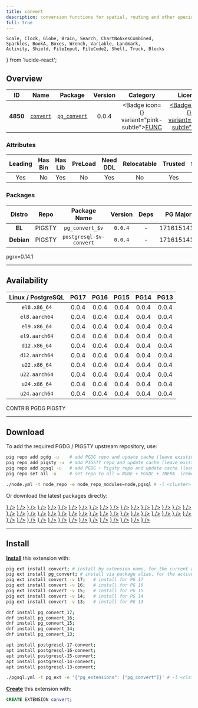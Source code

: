 ```yaml
---
title: convert
description: conversion functions for spatial, routing and other specialized uses
full: true
---
```


    Scale, Clock, Globe, Brain, Search, ChartNoAxesCombined,
    Sparkles, BookA, Boxes, Wrench, Variable, Landmark,
    Activity, Shield, FileInput, FileCode2, Shell, Truck, Blocks
} from 'lucide-react';

## Overview

| <TooltipIconButton tooltip="Extension unique identifier" side="top">ID</TooltipIconButton> | <TooltipIconButton tooltip="Extension name" side="top">Name</TooltipIconButton> | <TooltipIconButton tooltip="Package name for installation" side="top">Package</TooltipIconButton> | <TooltipIconButton tooltip="Latest available extension version" side="top">Version</TooltipIconButton> | <TooltipIconButton tooltip="Extension category" side="top">Category</TooltipIconButton> | <TooltipIconButton tooltip="Open source license" side="top">License</TooltipIconButton> | <TooltipIconButton tooltip="Programming language" side="top">Lang</TooltipIconButton> |
|:--------:|:--------:|:----------:|:--------------:|:---------------------------------------:|:------------------------------------------------------:|:----:|
| **4850** | [`convert`](https://github.com/rustprooflabs/convert) | [`pg_convert`](/ext/convert) | 0.0.4 | <Badge icon={<Variable />} variant="pink-subtle"><a href="/ext/func" className="no-underline">FUNC</a></Badge> | <a href="/ext/list/license#mit" className="no-underline"><Badge icon={<Scale />} variant="blue-subtle">MIT</Badge></a> | <a href="/ext/list/lang#rust"><Badge icon={<FileCode2 />} variant="amber-subtle">Rust</Badge></a> |

### Attributes

| <TooltipIconButton tooltip="The Primary Leading extension in the Package" side="top">Leading</TooltipIconButton> | <TooltipIconButton tooltip="Contains binary utils" side="top">Has Bin</TooltipIconButton> | <TooltipIconButton tooltip="Contains .so shared library files" side="top">Has Lib</TooltipIconButton> | <TooltipIconButton tooltip="Requires preloading via shared_preload_libraries" side="top">PreLoad</TooltipIconButton> | <TooltipIconButton tooltip="Requires CREATE EXTENSION DDL command" side="top">Need DDL</TooltipIconButton> | <TooltipIconButton tooltip="Can be installed in any schema" side="top">Relocatable</TooltipIconButton> | <TooltipIconButton tooltip="Can be created by non-superuser" side="top">Trusted</TooltipIconButton> | <TooltipIconButton tooltip="Schemas used by this extension" side="top">Schemas</TooltipIconButton> |
|:-------:|:-------:|:-------:|:-------:|:--------:|:-----------:|:-------:|:-------:|
| Yes | No | Yes | No | Yes | No | Yes | - |

### Packages

| <TooltipIconButton tooltip="Linux distribution family, EL or Debian" side="top">Distro</TooltipIconButton> | <TooltipIconButton tooltip="Package repository" side="top">Repo</TooltipIconButton> | <TooltipIconButton tooltip="The RPM/DEB Package Name Pattern (replace $v with real pg major)" side="top">Package Name</TooltipIconButton> | <TooltipIconButton tooltip="Latest package version" side="top">Version</TooltipIconButton> | <TooltipIconButton tooltip="RPM/DEB Package dependencies" side="top">Deps</TooltipIconButton> | <TooltipIconButton tooltip="Available in these PostgreSQL Major Versions" side="top">PG Major</TooltipIconButton> |
|:----------:|:--------:|:------------------------:|:-----------:|:------------:|:------------------:|
|   **EL**   | <Badge variant="amber-subtle"><span className="font-bold">PIGSTY</span></Badge> | `pg_convert_$v` | `0.0.4` | - | <Badge variant="green-subtle">17</Badge><Badge variant="green-subtle">16</Badge><Badge variant="green-subtle">15</Badge><Badge variant="green-subtle">14</Badge><Badge variant="green-subtle">13</Badge> |
| **Debian** | <Badge variant="amber-subtle"><span className="font-bold">PIGSTY</span></Badge> | `postgresql-$v-convert` | `0.0.4` | - | <Badge variant="green-subtle">17</Badge><Badge variant="green-subtle">16</Badge><Badge variant="green-subtle">15</Badge><Badge variant="green-subtle">14</Badge><Badge variant="green-subtle">13</Badge> |


<Callout title="Comments" type="info">
    pgrx=0.14.1
</Callout>


------

## Availability

| <TooltipIconButton tooltip="Linux Distro Arch / PostgreSQL Major Version" side="top">Linux / PostgreSQL </TooltipIconButton> | **PG17** | **PG16** | **PG15** | **PG14** | **PG13** |
|:-----:|:-----:|:-----:|:-----:|:-----:|:-----:|
| `el8.x86_64` | <Badge variant="amber-subtle">0.0.4</Badge> | <Badge variant="amber-subtle">0.0.4</Badge> | <Badge variant="amber-subtle">0.0.4</Badge> | <Badge variant="amber-subtle">0.0.4</Badge> | <Badge variant="amber-subtle">0.0.4</Badge> |
| `el8.aarch64` | <Badge variant="amber-subtle">0.0.4</Badge> | <Badge variant="amber-subtle">0.0.4</Badge> | <Badge variant="amber-subtle">0.0.4</Badge> | <Badge variant="amber-subtle">0.0.4</Badge> | <Badge variant="amber-subtle">0.0.4</Badge> |
| `el9.x86_64` | <Badge variant="amber-subtle">0.0.4</Badge> | <Badge variant="amber-subtle">0.0.4</Badge> | <Badge variant="amber-subtle">0.0.4</Badge> | <Badge variant="amber-subtle">0.0.4</Badge> | <Badge variant="amber-subtle">0.0.4</Badge> |
| `el9.aarch64` | <Badge variant="amber-subtle">0.0.4</Badge> | <Badge variant="amber-subtle">0.0.4</Badge> | <Badge variant="amber-subtle">0.0.4</Badge> | <Badge variant="amber-subtle">0.0.4</Badge> | <Badge variant="amber-subtle">0.0.4</Badge> |
| `d12.x86_64` | <Badge variant="amber-subtle">0.0.4</Badge> | <Badge variant="amber-subtle">0.0.4</Badge> | <Badge variant="amber-subtle">0.0.4</Badge> | <Badge variant="amber-subtle">0.0.4</Badge> | <Badge variant="amber-subtle">0.0.4</Badge> |
| `d12.aarch64` | <Badge variant="amber-subtle">0.0.4</Badge> | <Badge variant="amber-subtle">0.0.4</Badge> | <Badge variant="amber-subtle">0.0.4</Badge> | <Badge variant="amber-subtle">0.0.4</Badge> | <Badge variant="amber-subtle">0.0.4</Badge> |
| `u22.x86_64` | <Badge variant="amber-subtle">0.0.4</Badge> | <Badge variant="amber-subtle">0.0.4</Badge> | <Badge variant="amber-subtle">0.0.4</Badge> | <Badge variant="amber-subtle">0.0.4</Badge> | <Badge variant="amber-subtle">0.0.4</Badge> |
| `u22.aarch64` | <Badge variant="amber-subtle">0.0.4</Badge> | <Badge variant="amber-subtle">0.0.4</Badge> | <Badge variant="amber-subtle">0.0.4</Badge> | <Badge variant="amber-subtle">0.0.4</Badge> | <Badge variant="amber-subtle">0.0.4</Badge> |
| `u24.x86_64` | <Badge variant="amber-subtle">0.0.4</Badge> | <Badge variant="amber-subtle">0.0.4</Badge> | <Badge variant="amber-subtle">0.0.4</Badge> | <Badge variant="amber-subtle">0.0.4</Badge> | <Badge variant="amber-subtle">0.0.4</Badge> |
| `u24.aarch64` | <Badge variant="amber-subtle">0.0.4</Badge> | <Badge variant="amber-subtle">0.0.4</Badge> | <Badge variant="amber-subtle">0.0.4</Badge> | <Badge variant="amber-subtle">0.0.4</Badge> | <Badge variant="amber-subtle">0.0.4</Badge> |

<Badge variant="green-subtle"><span className="font-black">CONTRIB</span></Badge> <Badge variant="blue-subtle"><span className="font-black">PGDG</span></Badge> <Badge variant="amber-subtle"><span className="font-black">PIGSTY</span></Badge>

------

## Download

To add the required PGDG / PIGSTY upstream repository, use:

```bash tab="pig"
pig repo add pgdg -u    # add PGDG repo and update cache (leave existing repos)
pig repo add pigsty -u  # add PIGSTY repo and update cache (leave existing repos)
pig repo add pgsql -u   # add PGDG + Pigsty repo and update cache (leave existing repos)
pig repo set all -u     # set repo to all = NODE + PGSQL + INFRA  (remove existing repos)
```
```bash tab="pigsty"
./node.yml -t node_repo -e node_repo_modules=node,pgsql # -l <cluster>
```

Or download the latest packages directly:

<Files>
    <Folder name="el8.x86_64">
        <a href="https://repo.pigsty.io/yum/pgsql/el8.x86_64/pg_convert_17-0.0.4-1PIGSTY.el8.x86_64.rpm"><File name="pg_convert_17-0.0.4-1PIGSTY.el8.x86_64.rpm" icon={<Package className="text-emerald-500" />} /></a>
        <a href="https://repo.pigsty.io/yum/pgsql/el8.x86_64/pg_convert_16-0.0.4-1PIGSTY.el8.x86_64.rpm"><File name="pg_convert_16-0.0.4-1PIGSTY.el8.x86_64.rpm" icon={<Package className="text-emerald-500" />} /></a>
        <a href="https://repo.pigsty.io/yum/pgsql/el8.x86_64/pg_convert_15-0.0.4-1PIGSTY.el8.x86_64.rpm"><File name="pg_convert_15-0.0.4-1PIGSTY.el8.x86_64.rpm" icon={<Package className="text-emerald-500" />} /></a>
        <a href="https://repo.pigsty.io/yum/pgsql/el8.x86_64/pg_convert_14-0.0.4-1PIGSTY.el8.x86_64.rpm"><File name="pg_convert_14-0.0.4-1PIGSTY.el8.x86_64.rpm" icon={<Package className="text-emerald-500" />} /></a>
        <a href="https://repo.pigsty.io/yum/pgsql/el8.x86_64/pg_convert_13-0.0.4-1PIGSTY.el8.x86_64.rpm"><File name="pg_convert_13-0.0.4-1PIGSTY.el8.x86_64.rpm" icon={<Package className="text-emerald-500" />} /></a>
    </Folder>
    <Folder name="el8.aarch64">
        <a href="https://repo.pigsty.io/yum/pgsql/el8.aarch64/pg_convert_17-0.0.4-1PIGSTY.el8.aarch64.rpm"><File name="pg_convert_17-0.0.4-1PIGSTY.el8.aarch64.rpm" icon={<Package className="text-orange-500" />} /></a>
        <a href="https://repo.pigsty.io/yum/pgsql/el8.aarch64/pg_convert_16-0.0.4-1PIGSTY.el8.aarch64.rpm"><File name="pg_convert_16-0.0.4-1PIGSTY.el8.aarch64.rpm" icon={<Package className="text-orange-500" />} /></a>
        <a href="https://repo.pigsty.io/yum/pgsql/el8.aarch64/pg_convert_15-0.0.4-1PIGSTY.el8.aarch64.rpm"><File name="pg_convert_15-0.0.4-1PIGSTY.el8.aarch64.rpm" icon={<Package className="text-orange-500" />} /></a>
        <a href="https://repo.pigsty.io/yum/pgsql/el8.aarch64/pg_convert_14-0.0.4-1PIGSTY.el8.aarch64.rpm"><File name="pg_convert_14-0.0.4-1PIGSTY.el8.aarch64.rpm" icon={<Package className="text-orange-500" />} /></a>
        <a href="https://repo.pigsty.io/yum/pgsql/el8.aarch64/pg_convert_13-0.0.4-1PIGSTY.el8.aarch64.rpm"><File name="pg_convert_13-0.0.4-1PIGSTY.el8.aarch64.rpm" icon={<Package className="text-orange-500" />} /></a>
    </Folder>
    <Folder name="el9.x86_64">
        <a href="https://repo.pigsty.io/yum/pgsql/el9.x86_64/pg_convert_17-0.0.4-1PIGSTY.el9.x86_64.rpm"><File name="pg_convert_17-0.0.4-1PIGSTY.el9.x86_64.rpm" icon={<Package className="text-emerald-500" />} /></a>
        <a href="https://repo.pigsty.io/yum/pgsql/el9.x86_64/pg_convert_16-0.0.4-1PIGSTY.el9.x86_64.rpm"><File name="pg_convert_16-0.0.4-1PIGSTY.el9.x86_64.rpm" icon={<Package className="text-emerald-500" />} /></a>
        <a href="https://repo.pigsty.io/yum/pgsql/el9.x86_64/pg_convert_15-0.0.4-1PIGSTY.el9.x86_64.rpm"><File name="pg_convert_15-0.0.4-1PIGSTY.el9.x86_64.rpm" icon={<Package className="text-emerald-500" />} /></a>
        <a href="https://repo.pigsty.io/yum/pgsql/el9.x86_64/pg_convert_14-0.0.4-1PIGSTY.el9.x86_64.rpm"><File name="pg_convert_14-0.0.4-1PIGSTY.el9.x86_64.rpm" icon={<Package className="text-emerald-500" />} /></a>
        <a href="https://repo.pigsty.io/yum/pgsql/el9.x86_64/pg_convert_13-0.0.4-1PIGSTY.el9.x86_64.rpm"><File name="pg_convert_13-0.0.4-1PIGSTY.el9.x86_64.rpm" icon={<Package className="text-emerald-500" />} /></a>
    </Folder>
    <Folder name="el9.aarch64">
        <a href="https://repo.pigsty.io/yum/pgsql/el9.aarch64/pg_convert_17-0.0.4-1PIGSTY.el9.aarch64.rpm"><File name="pg_convert_17-0.0.4-1PIGSTY.el9.aarch64.rpm" icon={<Package className="text-orange-500" />} /></a>
        <a href="https://repo.pigsty.io/yum/pgsql/el9.aarch64/pg_convert_16-0.0.4-1PIGSTY.el9.aarch64.rpm"><File name="pg_convert_16-0.0.4-1PIGSTY.el9.aarch64.rpm" icon={<Package className="text-orange-500" />} /></a>
        <a href="https://repo.pigsty.io/yum/pgsql/el9.aarch64/pg_convert_15-0.0.4-1PIGSTY.el9.aarch64.rpm"><File name="pg_convert_15-0.0.4-1PIGSTY.el9.aarch64.rpm" icon={<Package className="text-orange-500" />} /></a>
        <a href="https://repo.pigsty.io/yum/pgsql/el9.aarch64/pg_convert_14-0.0.4-1PIGSTY.el9.aarch64.rpm"><File name="pg_convert_14-0.0.4-1PIGSTY.el9.aarch64.rpm" icon={<Package className="text-orange-500" />} /></a>
        <a href="https://repo.pigsty.io/yum/pgsql/el9.aarch64/pg_convert_13-0.0.4-1PIGSTY.el9.aarch64.rpm"><File name="pg_convert_13-0.0.4-1PIGSTY.el9.aarch64.rpm" icon={<Package className="text-orange-500" />} /></a>
    </Folder>
    <Folder name="d12.x86_64">
        <a href="https://repo.pigsty.io/apt/pgsql/bookworm/pool/main/c/convert/postgresql-17-convert_0.0.4-1PIGSTY~bookworm_amd64.deb"><File name="postgresql-17-convert_0.0.4-1PIGSTY~bookworm_amd64.deb" icon={<Box className="text-emerald-500" />} /></a>
        <a href="https://repo.pigsty.io/apt/pgsql/bookworm/pool/main/c/convert/postgresql-16-convert_0.0.4-1PIGSTY~bookworm_amd64.deb"><File name="postgresql-16-convert_0.0.4-1PIGSTY~bookworm_amd64.deb" icon={<Box className="text-emerald-500" />} /></a>
        <a href="https://repo.pigsty.io/apt/pgsql/bookworm/pool/main/c/convert/postgresql-15-convert_0.0.4-1PIGSTY~bookworm_amd64.deb"><File name="postgresql-15-convert_0.0.4-1PIGSTY~bookworm_amd64.deb" icon={<Box className="text-emerald-500" />} /></a>
        <a href="https://repo.pigsty.io/apt/pgsql/bookworm/pool/main/c/convert/postgresql-14-convert_0.0.4-1PIGSTY~bookworm_amd64.deb"><File name="postgresql-14-convert_0.0.4-1PIGSTY~bookworm_amd64.deb" icon={<Box className="text-emerald-500" />} /></a>
        <a href="https://repo.pigsty.io/apt/pgsql/bookworm/pool/main/c/convert/postgresql-13-convert_0.0.4-1PIGSTY~bookworm_amd64.deb"><File name="postgresql-13-convert_0.0.4-1PIGSTY~bookworm_amd64.deb" icon={<Box className="text-emerald-500" />} /></a>
    </Folder>
    <Folder name="d12.aarch64">
        <a href="https://repo.pigsty.io/apt/pgsql/bookworm/pool/main/c/convert/postgresql-17-convert_0.0.4-1PIGSTY~bookworm_arm64.deb"><File name="postgresql-17-convert_0.0.4-1PIGSTY~bookworm_arm64.deb" icon={<Box className="text-orange-500" />} /></a>
        <a href="https://repo.pigsty.io/apt/pgsql/bookworm/pool/main/c/convert/postgresql-16-convert_0.0.4-1PIGSTY~bookworm_arm64.deb"><File name="postgresql-16-convert_0.0.4-1PIGSTY~bookworm_arm64.deb" icon={<Box className="text-orange-500" />} /></a>
        <a href="https://repo.pigsty.io/apt/pgsql/bookworm/pool/main/c/convert/postgresql-15-convert_0.0.4-1PIGSTY~bookworm_arm64.deb"><File name="postgresql-15-convert_0.0.4-1PIGSTY~bookworm_arm64.deb" icon={<Box className="text-orange-500" />} /></a>
        <a href="https://repo.pigsty.io/apt/pgsql/bookworm/pool/main/c/convert/postgresql-14-convert_0.0.4-1PIGSTY~bookworm_arm64.deb"><File name="postgresql-14-convert_0.0.4-1PIGSTY~bookworm_arm64.deb" icon={<Box className="text-orange-500" />} /></a>
        <a href="https://repo.pigsty.io/apt/pgsql/bookworm/pool/main/c/convert/postgresql-13-convert_0.0.4-1PIGSTY~bookworm_arm64.deb"><File name="postgresql-13-convert_0.0.4-1PIGSTY~bookworm_arm64.deb" icon={<Box className="text-orange-500" />} /></a>
    </Folder>
    <Folder name="u22.x86_64">
        <a href="https://repo.pigsty.io/apt/pgsql/jammy/pool/main/c/convert/postgresql-17-convert_0.0.4-1PIGSTY~jammy_amd64.deb"><File name="postgresql-17-convert_0.0.4-1PIGSTY~jammy_amd64.deb" icon={<Box className="text-emerald-500" />} /></a>
        <a href="https://repo.pigsty.io/apt/pgsql/jammy/pool/main/c/convert/postgresql-16-convert_0.0.4-1PIGSTY~jammy_amd64.deb"><File name="postgresql-16-convert_0.0.4-1PIGSTY~jammy_amd64.deb" icon={<Box className="text-emerald-500" />} /></a>
        <a href="https://repo.pigsty.io/apt/pgsql/jammy/pool/main/c/convert/postgresql-15-convert_0.0.4-1PIGSTY~jammy_amd64.deb"><File name="postgresql-15-convert_0.0.4-1PIGSTY~jammy_amd64.deb" icon={<Box className="text-emerald-500" />} /></a>
        <a href="https://repo.pigsty.io/apt/pgsql/jammy/pool/main/c/convert/postgresql-14-convert_0.0.4-1PIGSTY~jammy_amd64.deb"><File name="postgresql-14-convert_0.0.4-1PIGSTY~jammy_amd64.deb" icon={<Box className="text-emerald-500" />} /></a>
        <a href="https://repo.pigsty.io/apt/pgsql/jammy/pool/main/c/convert/postgresql-13-convert_0.0.4-1PIGSTY~jammy_amd64.deb"><File name="postgresql-13-convert_0.0.4-1PIGSTY~jammy_amd64.deb" icon={<Box className="text-emerald-500" />} /></a>
    </Folder>
    <Folder name="u22.aarch64">
        <a href="https://repo.pigsty.io/apt/pgsql/jammy/pool/main/c/convert/postgresql-17-convert_0.0.4-1PIGSTY~jammy_arm64.deb"><File name="postgresql-17-convert_0.0.4-1PIGSTY~jammy_arm64.deb" icon={<Box className="text-orange-500" />} /></a>
        <a href="https://repo.pigsty.io/apt/pgsql/jammy/pool/main/c/convert/postgresql-16-convert_0.0.4-1PIGSTY~jammy_arm64.deb"><File name="postgresql-16-convert_0.0.4-1PIGSTY~jammy_arm64.deb" icon={<Box className="text-orange-500" />} /></a>
        <a href="https://repo.pigsty.io/apt/pgsql/jammy/pool/main/c/convert/postgresql-15-convert_0.0.4-1PIGSTY~jammy_arm64.deb"><File name="postgresql-15-convert_0.0.4-1PIGSTY~jammy_arm64.deb" icon={<Box className="text-orange-500" />} /></a>
        <a href="https://repo.pigsty.io/apt/pgsql/jammy/pool/main/c/convert/postgresql-14-convert_0.0.4-1PIGSTY~jammy_arm64.deb"><File name="postgresql-14-convert_0.0.4-1PIGSTY~jammy_arm64.deb" icon={<Box className="text-orange-500" />} /></a>
        <a href="https://repo.pigsty.io/apt/pgsql/jammy/pool/main/c/convert/postgresql-13-convert_0.0.4-1PIGSTY~jammy_arm64.deb"><File name="postgresql-13-convert_0.0.4-1PIGSTY~jammy_arm64.deb" icon={<Box className="text-orange-500" />} /></a>
    </Folder>
    <Folder name="u24.x86_64">
        <a href="https://repo.pigsty.io/apt/pgsql/noble/pool/main/c/convert/postgresql-17-convert_0.0.4-1PIGSTY~noble_amd64.deb"><File name="postgresql-17-convert_0.0.4-1PIGSTY~noble_amd64.deb" icon={<Box className="text-emerald-500" />} /></a>
        <a href="https://repo.pigsty.io/apt/pgsql/noble/pool/main/c/convert/postgresql-16-convert_0.0.4-1PIGSTY~noble_amd64.deb"><File name="postgresql-16-convert_0.0.4-1PIGSTY~noble_amd64.deb" icon={<Box className="text-emerald-500" />} /></a>
        <a href="https://repo.pigsty.io/apt/pgsql/noble/pool/main/c/convert/postgresql-15-convert_0.0.4-1PIGSTY~noble_amd64.deb"><File name="postgresql-15-convert_0.0.4-1PIGSTY~noble_amd64.deb" icon={<Box className="text-emerald-500" />} /></a>
        <a href="https://repo.pigsty.io/apt/pgsql/noble/pool/main/c/convert/postgresql-14-convert_0.0.4-1PIGSTY~noble_amd64.deb"><File name="postgresql-14-convert_0.0.4-1PIGSTY~noble_amd64.deb" icon={<Box className="text-emerald-500" />} /></a>
        <a href="https://repo.pigsty.io/apt/pgsql/noble/pool/main/c/convert/postgresql-13-convert_0.0.4-1PIGSTY~noble_amd64.deb"><File name="postgresql-13-convert_0.0.4-1PIGSTY~noble_amd64.deb" icon={<Box className="text-emerald-500" />} /></a>
    </Folder>
    <Folder name="u24.aarch64">
        <a href="https://repo.pigsty.io/apt/pgsql/noble/pool/main/c/convert/postgresql-17-convert_0.0.4-1PIGSTY~noble_arm64.deb"><File name="postgresql-17-convert_0.0.4-1PIGSTY~noble_arm64.deb" icon={<Box className="text-orange-500" />} /></a>
        <a href="https://repo.pigsty.io/apt/pgsql/noble/pool/main/c/convert/postgresql-16-convert_0.0.4-1PIGSTY~noble_arm64.deb"><File name="postgresql-16-convert_0.0.4-1PIGSTY~noble_arm64.deb" icon={<Box className="text-orange-500" />} /></a>
        <a href="https://repo.pigsty.io/apt/pgsql/noble/pool/main/c/convert/postgresql-15-convert_0.0.4-1PIGSTY~noble_arm64.deb"><File name="postgresql-15-convert_0.0.4-1PIGSTY~noble_arm64.deb" icon={<Box className="text-orange-500" />} /></a>
        <a href="https://repo.pigsty.io/apt/pgsql/noble/pool/main/c/convert/postgresql-14-convert_0.0.4-1PIGSTY~noble_arm64.deb"><File name="postgresql-14-convert_0.0.4-1PIGSTY~noble_arm64.deb" icon={<Box className="text-orange-500" />} /></a>
        <a href="https://repo.pigsty.io/apt/pgsql/noble/pool/main/c/convert/postgresql-13-convert_0.0.4-1PIGSTY~noble_arm64.deb"><File name="postgresql-13-convert_0.0.4-1PIGSTY~noble_arm64.deb" icon={<Box className="text-orange-500" />} /></a>
    </Folder>
</Files>

------

## Install

[**Install**](/docs/pgsql/extension/install) this extension with:

```bash tab="pig"
pig ext install convert; # install by extension name, for the current active PG version
pig ext install pg_convert; # install via package alias, for the active PG version
pig ext install convert -v 17;   # install for PG 17
pig ext install convert -v 16;   # install for PG 16
pig ext install convert -v 15;   # install for PG 15
pig ext install convert -v 14;   # install for PG 14
pig ext install convert -v 13;   # install for PG 13
```
```bash tab="yum" 
dnf install pg_convert_17;
dnf install pg_convert_16;
dnf install pg_convert_15;
dnf install pg_convert_14;
dnf install pg_convert_13;
```
```bash tab="apt" 
apt install postgresql-17-convert;
apt install postgresql-16-convert;
apt install postgresql-15-convert;
apt install postgresql-14-convert;
apt install postgresql-13-convert;
```
```bash tab="ansible"
./pgsql.yml -t pg_ext -e '{"pg_extensions": ["pg_convert"]}' # -l <cls>
```

[**Create**](/docs/pgsql/extension/create) this extension with:

```sql
CREATE EXTENSION convert;
```



